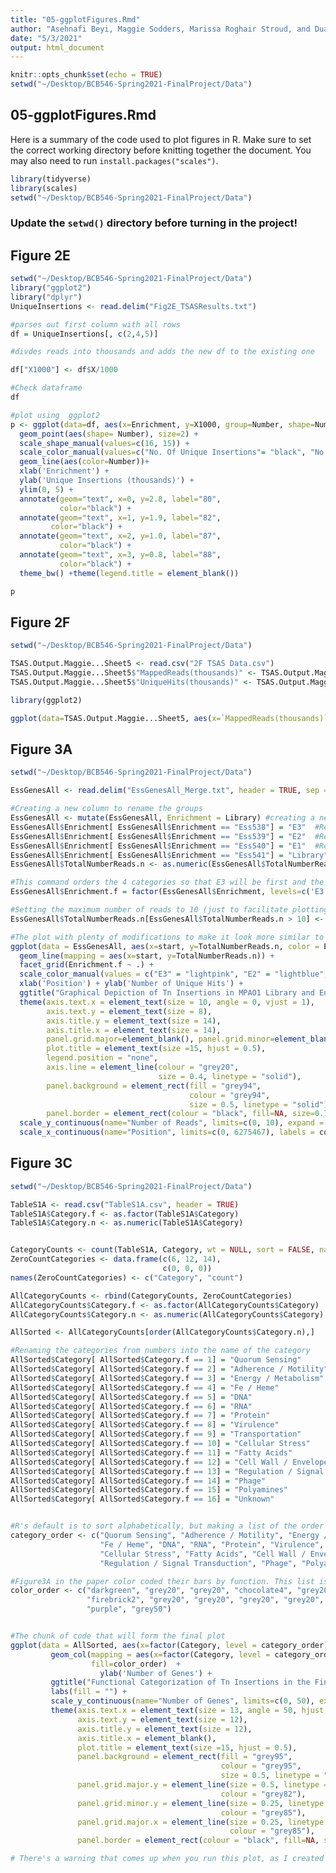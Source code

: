 ```yaml
---
title: "05-ggplotFigures.Rmd"
author: "Asehnafi Beyi, Maggie Sodders, Marissa Roghair Stroud, and Dua Vang"
date: "5/3/2021"
output: html_document
---
```


```r
knitr::opts_chunk$set(echo = TRUE)
setwd("~/Desktop/BCB546-Spring2021-FinalProject/Data")

```

## 05-ggplotFigures.Rmd

Here is a summary of the code used to plot figures in R. Make sure to set the correct working directory before knitting together the document. You may also need to run `install.packages("scales")`. 

```r
library(tidyverse)
library(scales)
setwd("~/Desktop/BCB546-Spring2021-FinalProject/Data")
```

### Update the `setwd()` directory before turning in the project!


## Figure 2E

```r
setwd("~/Desktop/BCB546-Spring2021-FinalProject/Data")
library("ggplot2")
library("dplyr")
UniqueInsertions <- read.delim("Fig2E_TSASResults.txt")

#parses out first column with all rows
df = UniqueInsertions[, c(2,4,5)]

#divdes reads into thousands and adds the new df to the existing one

df["X1000"] <- df$X/1000

#Check dataframe
df

#plot using  ggplot2
p <- ggplot(data=df, aes(x=Enrichment, y=X1000, group=Number, shape=Number, color=Number)) +
  geom_point(aes(shape= Number), size=2) +
  scale_shape_manual(values=c(16, 15)) + 
  scale_color_manual(values=c("No. Of Unique Insertions"= "black", "No. Of Unique Insertions Within Genes" = "red")) +
  geom_line(aes(color=Number))+
  xlab('Enrichment') +
  ylab('Unique Insertions (thousands)') + 
  ylim(0, 5) + 
  annotate(geom="text", x=0, y=2.8, label="80",
           color="black") + 
  annotate(geom="text", x=1, y=1.9, label="82",
         color="black") + 
  annotate(geom="text", x=2, y=1.0, label="87",
           color="black") + 
  annotate(geom="text", x=3, y=0.8, label="88",
           color="black") + 
  theme_bw() +theme(legend.title = element_blank()) 

p

```

## Figure 2F

```r
setwd("~/Desktop/BCB546-Spring2021-FinalProject/Data")

TSAS.Output.Maggie...Sheet5 <- read.csv("2F TSAS Data.csv")
TSAS.Output.Maggie...Sheet5$"MappedReads(thousands)" <- TSAS.Output.Maggie...Sheet5$Mapped.Reads
TSAS.Output.Maggie...Sheet5$"UniqueHits(thousands)" <- TSAS.Output.Maggie...Sheet5$totaluniquehits

library(ggplot2)

ggplot(data=TSAS.Output.Maggie...Sheet5, aes(x=`MappedReads(thousands)`, y=`UniqueHits(thousands)`, group=1)) + geom_line() + geom_point() + ylim(0,5) + theme_bw() + theme(axis.line = element_line(colour = "black")) + theme(panel.border = element_blank(),panel.grid.major = element_blank(), panel.grid.minor = element_blank()) + scale_x_continuous(breaks=c(50,150,250,350,450))
```

## Figure 3A 

```r
setwd("~/Desktop/BCB546-Spring2021-FinalProject/Data")

EssGenesAll <- read.delim("EssGenesAll_Merge.txt", header = TRUE, sep = "\t")

#Creating a new column to rename the groups 
EssGenesAll <- mutate(EssGenesAll, Enrichment = Library) #creating a new column identical to "Library" 
EssGenesAll$Enrichment[ EssGenesAll$Enrichment == "Ess538"] = "E3"  #Replace Ess538 with "E3"
EssGenesAll$Enrichment[ EssGenesAll$Enrichment == "Ess539"] = "E2"  #Replace Ess539 with "E2"
EssGenesAll$Enrichment[ EssGenesAll$Enrichment == "Ess540"] = "E1"  #Replace Ess540 with "E1"
EssGenesAll$Enrichment[ EssGenesAll$Enrichment == "Ess541"] = "Library"  #Replace Ess541 with "Library"
EssGenesAll$TotalNumberReads.n <- as.numeric(EssGenesAll$TotalNumberReads)

#This command orders the 4 categories so that E3 will be first and the Library at the end
EssGenesAll$Enrichment.f = factor(EssGenesAll$Enrichment, levels=c('E3','E2','E1','Library'))

#Setting the maximum number of reads to 10 (just to facilitate plotting... some of these have >1000 reads and others only ~2)
EssGenesAll$TotalNumberReads.n[EssGenesAll$TotalNumberReads.n > 10] <- 10

#The plot with plenty of modifications to make it look more similar to the paper's
ggplot(data = EssGenesAll, aes(x=start, y=TotalNumberReads.n, color = Enrichment.f)) + 
  geom_line(mapping = aes(x=start, y=TotalNumberReads.n)) +
  facet_grid(Enrichment.f ~ .) +   
  scale_color_manual(values = c("E3" = "lightpink", "E2" = "lightblue", "E1" = "deeppink4", "Library" = "grey30")) + 
  xlab('Position') + ylab('Number of Unique Hits') +
  ggtitle("Graphical Depiction of Tn Insertions in MPAO1 Library and Enrichments") + 
  theme(axis.text.x = element_text(size = 10, angle = 0, vjust = 1),
        axis.text.y = element_text(size = 8), 
        axis.title.y = element_text(size = 14), 
        axis.title.x = element_text(size = 14),
        panel.grid.major=element_blank(), panel.grid.minor=element_blank(),
        plot.title = element_text(size =15, hjust = 0.5),
        legend.position = "none", 
        axis.line = element_line(colour = "grey20", 
                                 size = 0.4, linetype = "solid"),
        panel.background = element_rect(fill = "grey94",
                                        colour = "grey94",
                                        size = 0.5, linetype = "solid"),
        panel.border = element_rect(colour = "black", fill=NA, size=0.7)) + 
  scale_y_continuous(name="Number of Reads", limits=c(0, 10), expand = c(0.01, 0),breaks=c(0, 5, 10)) +
  scale_x_continuous(name="Position", limits=c(0, 6275467), labels = comma, expand = c(0.005, 0), breaks=c(0,1000000, 2000000, 3000000, 4000000, 5000000, 6000000))
```

## Figure 3C

```r
setwd("~/Desktop/BCB546-Spring2021-FinalProject/Data")

TableS1A <- read.csv("TableS1A.csv", header = TRUE)
TableS1A$Category.f <- as.factor(TableS1A$Category)
TableS1A$Category.n <- as.numeric(TableS1A$Category)


CategoryCounts <- count(TableS1A, Category, wt = NULL, sort = FALSE, name = "count")
ZeroCountCategories <- data.frame(c(6, 12, 14),
                                  c(0, 0, 0))
names(ZeroCountCategories) <- c("Category", "count")

AllCategoryCounts <- rbind(CategoryCounts, ZeroCountCategories)
AllCategoryCounts$Category.f <- as.factor(AllCategoryCounts$Category)
AllCategoryCounts$Category.n <- as.numeric(AllCategoryCounts$Category)

AllSorted <- AllCategoryCounts[order(AllCategoryCounts$Category.n),]

#Renaming the categories from numbers into the name of the category
AllSorted$Category[ AllSorted$Category.f == 1] = "Quorum Sensing"
AllSorted$Category[ AllSorted$Category.f == 2] = "Adherence / Motility"
AllSorted$Category[ AllSorted$Category.f == 3] = "Energy / Metabolism"
AllSorted$Category[ AllSorted$Category.f == 4] = "Fe / Heme"
AllSorted$Category[ AllSorted$Category.f == 5] = "DNA"
AllSorted$Category[ AllSorted$Category.f == 6] = "RNA"
AllSorted$Category[ AllSorted$Category.f == 7] = "Protein"
AllSorted$Category[ AllSorted$Category.f == 8] = "Virulence"
AllSorted$Category[ AllSorted$Category.f == 9] = "Transportation"
AllSorted$Category[ AllSorted$Category.f == 10] = "Cellular Stress"
AllSorted$Category[ AllSorted$Category.f == 11] = "Fatty Acids"
AllSorted$Category[ AllSorted$Category.f == 12] = "Cell Wall / Envelope"
AllSorted$Category[ AllSorted$Category.f == 13] = "Regulation / Signal Transduction"
AllSorted$Category[ AllSorted$Category.f == 14] = "Phage"
AllSorted$Category[ AllSorted$Category.f == 15] = "Polyamines"
AllSorted$Category[ AllSorted$Category.f == 16] = "Unknown"


#R's default is to sort alphabetically, but making a list of the order I want everything to be in will override that
category_order <- c("Quorum Sensing", "Adherence / Motility", "Energy / Metabolism", 
                    "Fe / Heme", "DNA", "RNA", "Protein", "Virulence", "Transportation",
                    "Cellular Stress", "Fatty Acids", "Cell Wall / Envelope",
                    "Regulation / Signal Transduction", "Phage", "Polyamines", "Unknown")

#Figure3A in the paper color coded their bars by function. This list is each of these colors in the order the categories will be in
color_order <- c("darkgreen", "grey20", "grey20", "chocolate4", "grey20", "grey20", "grey20", 
                 "firebrick2", "grey20", "grey20", "grey20", "grey20", "grey20", "grey20", 
                 "purple", "grey50")


#The chunk of code that will form the final plot
ggplot(data = AllSorted, aes(x=factor(Category, level = category_order), y=count)) + 
         geom_col(mapping = aes(x=factor(Category, level = category_order), y=count), 
                  fill=color_order)  + 
                    ylab('Number of Genes') +
         ggtitle("Functional Categorization of Tn Insertions in the Final E3 Dataset") + 
         labs(fill = "") + 
         scale_y_continuous(name="Number of Genes", limits=c(0, 50), expand = c(0, 0)) +
         theme(axis.text.x = element_text(size = 13, angle = 50, hjust = 1, color=color_order),
               axis.text.y = element_text(size = 12), 
               axis.title.y = element_text(size = 12), 
               axis.title.x = element_blank(),
               plot.title = element_text(size =15, hjust = 0.5),
               panel.background = element_rect(fill = "grey95",
                                               colour = "grey95",
                                               size = 0.5, linetype = "solid"),
               panel.grid.major.y = element_line(size = 0.5, linetype = 'solid',
                                               colour = "grey82"), 
               panel.grid.minor.y = element_line(size = 0.25, linetype = 'solid',
                                               colour = "grey85"),
               panel.grid.major.x = element_line(size = 0.25, linetype = 'solid',
                                                 colour = "grey85"),
               panel.border = element_rect(colour = "black", fill=NA, size=0.7))

# There's a warning that comes up when you run this plot, as I created a vector for coloring the text on the x-axis. If that causes problems in your version of R, delete "color=color_order" from the axis.test.x line and it should run just fine.
```




